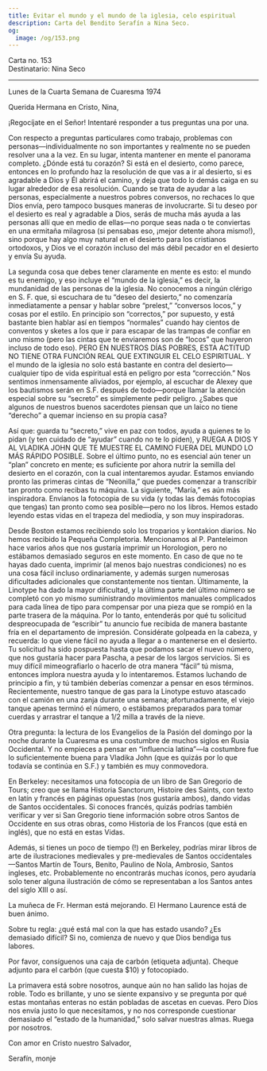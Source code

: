 ```yaml
---
title: Evitar el mundo y el mundo de la iglesia, celo espiritual
description: Carta del Bendito Serafín a Nina Seco.
og:
  image: /og/153.png
---
```


<div style={{textAlign:'right', fontFamily:'monospace'}}>Carta no. 153</div>
<div style={{textAlign:'left', fontFamily:'monospace'}}>Destinatario: Nina Seco</div>

---

Lunes de la Cuarta Semana de Cuaresma 1974

Querida Hermana en Cristo, Nina,

¡Regocíjate en el Señor! Intentaré responder a tus preguntas una por una.

Con respecto a preguntas particulares como trabajo, problemas con personas—individualmente no son importantes y realmente no se pueden resolver una a la vez. En su lugar, intenta mantener en mente el panorama completo. ¿Dónde está tu corazón? Si está en el desierto, como parece, entonces en lo profundo haz la resolución de que vas a ir al desierto, si es agradable a Dios y Él abrirá el camino, y deja que todo lo demás caiga en su lugar alrededor de esa resolución. Cuando se trata de ayudar a las personas, especialmente a nuestros pobres conversos, no rechaces lo que Dios envía, pero tampoco busques maneras de involucrarte. Si tu deseo por el desierto es real y agradable a Dios, serás de mucha más ayuda a las personas allí que en medio de ellas—no porque seas nada o te conviertas en una ermitaña milagrosa (si pensabas eso, ¡mejor detente ahora mismo!), sino porque hay algo muy natural en el desierto para los cristianos ortodoxos, y Dios ve el corazón incluso del más débil pecador en el desierto y envía Su ayuda.

La segunda cosa que debes tener claramente en mente es esto: el mundo es tu enemigo, y eso incluye el “mundo de la iglesia,” es decir, la mundanidad de las personas de la iglesia. No conocemos a ningún clérigo en S. F. que, si escuchara de tu “deseo del desierto,” no comenzaría inmediatamente a pensar y hablar sobre “prelest,” “conversos locos,” y cosas por el estilo. En principio son “correctos,” por supuesto, y está bastante bien hablar así en tiempos “normales” cuando hay cientos de conventos y sketes a los que ir para escapar de las trampas de confiar en uno mismo (pero las cintas que te enviaremos son de “locos” que huyeron incluso de todo eso). PERO EN NUESTROS DÍAS POBRES, ESTA ACTITUD NO TIENE OTRA FUNCIÓN REAL QUE EXTINGUIR EL CELO ESPIRITUAL. Y el mundo de la iglesia no solo está bastante en contra del desierto—cualquier tipo de vida espiritual está en peligro por esta “corrección.” Nos sentimos inmensamente aliviados, por ejemplo, al escuchar de Alexey que los bautismos serán en S.F. después de todo—porque llamar la atención especial sobre su “secreto” es simplemente pedir peligro. ¿Sabes que algunos de nuestros buenos sacerdotes piensan que un laico no tiene “derecho” a quemar incienso en su propia casa?

Así que: guarda tu “secreto,” vive en paz con todos, ayuda a quienes te lo pidan (y ten cuidado de “ayudar” cuando no te lo piden), y RUEGA A DIOS Y AL VLADIKA JOHN QUE TE MUESTRE EL CAMINO FUERA DEL MUNDO LO MÁS RÁPIDO POSIBLE. Sobre el último punto, no es esencial aún tener un “plan” concreto en mente; es suficiente por ahora nutrir la semilla del desierto en el corazón, con la cual intentaremos ayudar. Estamos enviando pronto las primeras cintas de “Neonilla,” que puedes comenzar a transcribir tan pronto como recibas tu máquina. La siguiente, “María,” es aún más inspiradora. Envíanos la fotocopia de su vida (y todas las demás fotocopias que tengas) tan pronto como sea posible—pero no los libros. Hemos estado leyendo estas vidas en el trapeza del mediodía, y son muy inspiradoras.

Desde Boston estamos recibiendo solo los troparios y kontakion diarios. No hemos recibido la Pequeña Completoria. Mencionamos al P. Panteleimon hace varios años que nos gustaría imprimir un Horologion, pero no estábamos demasiado seguros en este momento. En caso de que no te hayas dado cuenta, imprimir (al menos bajo nuestras condiciones) no es una cosa fácil incluso ordinariamente, y además surgen numerosas dificultades adicionales que constantemente nos tientan. Últimamente, la Linotype ha dado la mayor dificultad, y la última parte del último número se completó con yo mismo suministrando movimientos manuales complicados para cada línea de tipo para compensar por una pieza que se rompió en la parte trasera de la máquina. Por lo tanto, entenderás por qué tu solicitud despreocupada de “escribir” tu anuncio fue recibida de manera bastante fría en el departamento de impresión. Considérate golpeada en la cabeza, y recuerda: lo que viene fácil no ayuda a llegar a o mantenerse en el desierto. Tu solicitud ha sido pospuesta hasta que podamos sacar el nuevo número, que nos gustaría hacer para Pascha, a pesar de los largos servicios. Si es muy difícil mimeografiarlo o hacerlo de otra manera “fácil” tú misma, entonces implora nuestra ayuda y lo intentaremos. Estamos luchando de principio a fin, y tú también deberías comenzar a pensar en esos términos. Recientemente, nuestro tanque de gas para la Linotype estuvo atascado con el camión en una zanja durante una semana; afortunadamente, el viejo tanque apenas terminó el número, o estábamos preparados para tomar cuerdas y arrastrar el tanque a 1/2 milla a través de la nieve.

Otra pregunta: la lectura de los Evangelios de la Pasión del domingo por la noche durante la Cuaresma es una costumbre de muchos siglos en Rusia Occidental. Y no empieces a pensar en “influencia latina”—la costumbre fue lo suficientemente buena para Vladika John (que es quizás por lo que todavía se continúa en S.F.) y también es muy conmovedora.

En Berkeley: necesitamos una fotocopia de un libro de San Gregorio de Tours; creo que se llama Historia Sanctorum, Histoire des Saints, con texto en latín y francés en páginas opuestas (nos gustaría ambos), dando vidas de Santos occidentales. Si conoces francés, quizás podrías también verificar y ver si San Gregorio tiene información sobre otros Santos de Occidente en sus otras obras, como Historia de los Francos (que está en inglés), que no está en estas Vidas.

Además, si tienes un poco de tiempo (!) en Berkeley, podrías mirar libros de arte de ilustraciones medievales y pre-medievales de Santos occidentales—Santos Martín de Tours, Benito, Paulino de Nola, Ambrosio, Santos ingleses, etc. Probablemente no encontrarás muchas íconos, pero ayudaría solo tener alguna ilustración de cómo se representaban a los Santos antes del siglo XIII o así.

La muñeca de Fr. Herman está mejorando. El Hermano Laurence está de buen ánimo.

Sobre tu regla: ¿qué está mal con la que has estado usando? ¿Es demasiado difícil? Si no, comienza de nuevo y que Dios bendiga tus labores.

Por favor, consíguenos una caja de carbón (etiqueta adjunta). Cheque adjunto para el carbón (que cuesta $10) y fotocopiado.

La primavera está sobre nosotros, aunque aún no han salido las hojas de roble. Todo es brillante, y uno se siente expansivo y se pregunta por qué estas montañas enteras no están pobladas de ascetas en cuevas. Pero Dios nos envía justo lo que necesitamos, y no nos corresponde cuestionar demasiado el “estado de la humanidad,” solo salvar nuestras almas. Ruega por nosotros.

Con amor en Cristo nuestro Salvador,

Serafín, monje